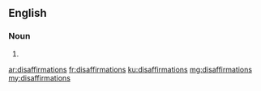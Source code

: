 ==English==

===Noun===
{{head|en|plural}}

# {{plural of|disaffirmation|lang=en}}

[[ar:disaffirmations]]
[[fr:disaffirmations]]
[[ku:disaffirmations]]
[[mg:disaffirmations]]
[[my:disaffirmations]]